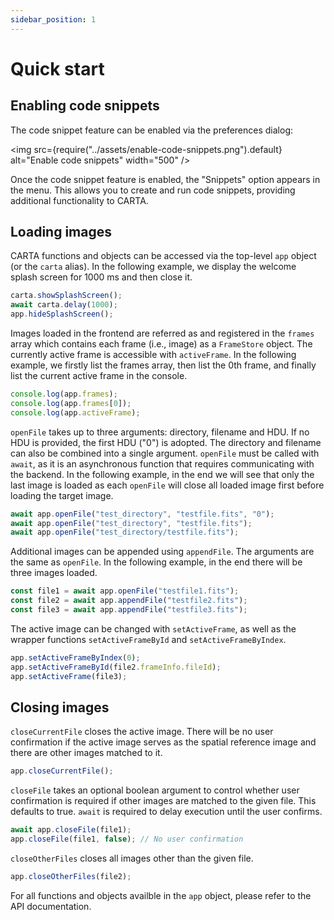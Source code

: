 ```yaml
---
sidebar_position: 1
---
```


# Quick start

## Enabling code snippets

The code snippet feature can be enabled via the preferences dialog:

<img src={require("../assets/enable-code-snippets.png").default} alt="Enable code snippets" width="500" />

Once the code snippet feature is enabled, the "Snippets" option appears in the menu. This allows you to create and run code snippets, providing additional functionality to CARTA.

## Loading images

CARTA functions and objects can be accessed via the top-level <ApiLink path="/.-stores/class/AppStore">`app`</ApiLink> object (or the <ApiLink path="/.-stores/class/AppStore">`carta`</ApiLink> alias). In the following example, we display the welcome splash screen for 1000 ms and then close it.

```javascript
carta.showSplashScreen();
await carta.delay(1000);
app.hideSplashScreen();
```

Images loaded in the frontend are referred as and registered in the <ApiLink path="/.-stores/class/AppStore/#frames">`frames`</ApiLink> array which contains each frame (i.e., image) as a <ApiLink path="/.-stores/class/FrameStore">`FrameStore`</ApiLink> object. The currently active frame is accessible with <ApiLink path="/.-stores/class/AppStore/#activeFrame">`activeFrame`</ApiLink>. In the following example, we firstly list the frames array, then list the 0th frame, and finally list the current active frame in the console.

```javascript
console.log(app.frames);
console.log(app.frames[0]);
console.log(app.activeFrame);
```

<ApiLink path="/.-stores/class/AppStore/#openFile">`openFile`</ApiLink> takes up to three arguments: directory, filename and HDU. If no HDU is provided, the first HDU ("0") is adopted. The directory and filename can also be combined into a single argument. <ApiLink path="/.-stores/class/AppStore/#openFile">`openFile`</ApiLink> must be called with `await`, as it is an asynchronous function that requires communicating with the backend. In the following example, in the end we will see that only the last image is loaded as each <ApiLink path="/.-stores/class/AppStore/#openFile">`openFile`</ApiLink> will close all loaded image first before loading the target image.

```javascript
await app.openFile("test_directory", "testfile.fits", "0");
await app.openFile("test_directory", "testfile.fits");
await app.openFile("test_directory/testfile.fits");
```

Additional images can be appended using <ApiLink path="/.-stores/class/AppStore/#appendFile">`appendFile`</ApiLink>. The arguments are the same as <ApiLink path="/.-stores/class/AppStore/#openFile">`openFile`</ApiLink>. In the following example, in the end there will be three images loaded.

```javascript
const file1 = await app.openFile("testfile1.fits");
const file2 = await app.appendFile("testfile2.fits");
const file3 = await app.appendFile("testfile3.fits");
```

The active image can be changed with <ApiLink path="/.-stores/class/AppStore/#setActiveFrame">`setActiveFrame`</ApiLink>, as well as the wrapper functions <ApiLink path="/.-stores/class/AppStore/#setActiveFrameById">`setActiveFrameById`</ApiLink> and <ApiLink path="/.-stores/class/AppStore/#setActiveFrameByIndex">`setActiveFrameByIndex`</ApiLink>.

```javascript
app.setActiveFrameByIndex(0);
app.setActiveFrameById(file2.frameInfo.fileId);
app.setActiveFrame(file3);
```

## Closing images

<ApiLink path="/.-stores/class/AppStore/#closeCurrentFile">`closeCurrentFile`</ApiLink> closes the active image. There will be no user confirmation if the active image serves as the spatial reference image and there are other images matched to it.

```javascript
app.closeCurrentFile();
```

<ApiLink path="/.-stores/class/AppStore/#closeFile">`closeFile`</ApiLink> takes an optional boolean argument to control whether user confirmation is required if other images are matched to the given file. This defaults to true. `await` is required to delay execution until the user confirms.

```javascript
await app.closeFile(file1);
app.closeFile(file1, false); // No user confirmation
```

<ApiLink path="/.-stores/class/AppStore/#closeOtherFiles">`closeOtherFiles`</ApiLink> closes all images other than the given file.

```javascript
app.closeOtherFiles(file2);
```

For all functions and objects availble in the <ApiLink path="/.-stores/class/AppStore">`app`</ApiLink> object, please refer to the <ApiLink path="/.-stores/class/AppStore">API documentation</ApiLink>.

